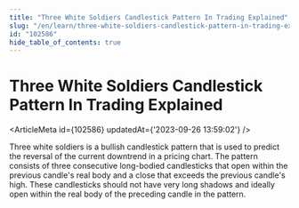 ```yaml
---
title: "Three White Soldiers Candlestick Pattern In Trading Explained"
slug: "/en/learn/three-white-soldiers-candlestick-pattern-in-trading-explained-102586"
id: "102586"
hide_table_of_contents: true
---
```



# Three White Soldiers Candlestick Pattern In Trading Explained

<ArticleMeta id={102586} updatedAt={'2023-09-26 13:59:02'} />
<div className='border-solid border-b border-t-0 my-4 border-[var(--ifm-color-gray-300)]' />

Three white soldiers is a bullish candlestick pattern that is used to predict the reversal of the current downtrend in a pricing chart. The pattern consists of three consecutive long-bodied candlesticks that open within the previous candle's real body and a close that exceeds the previous candle's high. These candlesticks should not have very long shadows and ideally open within the real body of the preceding candle in the pattern.
